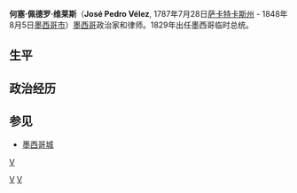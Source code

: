 {{Infobox President
| original_name ={{lang|es|José Pedro Vélez}}
| image =PedroVelez.jpg
| caption       =
| country       =[[墨西哥|墨西哥]]
| order         =  墨西哥代理總統
| term_start    =1829年12月23日
| term_end      =1829年12月31日
| vice_occupation=
| vice_president=
| predecessor   = [[何塞·玛丽亚·博卡内格拉|何塞·玛丽亚·博卡内格拉]]
| successor     = [[安纳塔西奥·布斯塔曼特|安纳塔西奥·布斯塔曼特]]
| birth_date    =1787年7月28日
| birth_place   =[[墨西哥|墨西哥]][[萨卡特卡斯州|萨卡特卡斯州]]
| death_date    =1848年8月5日
| death_place   =[[墨西哥市|墨西哥市]]
| spouse        =
| party         = 
}} 
'''何塞·佩德罗·维莱斯'''（'''José Pedro Vélez''', 1787年7月28日[[萨卡特卡斯州|萨卡特卡斯州]] - 1848年8月5日[[墨西哥市|墨西哥市]]）[[墨西哥|墨西哥]]政治家和律师。1829年出任墨西哥临时总统。

==生平==


==政治经历==


==参见==
*[[墨西哥城|墨西哥城]]

{{start box}}
{{succession box|[[何塞·玛丽亚·博卡内格拉|何塞·玛丽亚·博卡内格拉]]|[[安纳塔西奥·布斯塔曼特|安纳塔西奥·布斯塔曼特]]|[[墨西哥总统|墨西哥总统]]|1829年}}
{{end box}}

[[Category:1787年出生|V]]
[[Category:1848年逝世|V]]
[[category:墨西哥总统|V]]